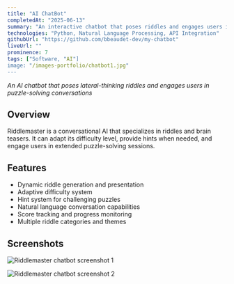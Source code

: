 ```yaml
---
title: "AI ChatBot"
completedAt: "2025-06-13"
summary: "An interactive chatbot that poses riddles and engages users in puzzle-solving conversations"
technologies: "Python, Natural Language Processing, API Integration"
githubUrl: "https://github.com/bbeaudet-dev/my-chatbot"
liveUrl: ""
prominence: 7
tags: ["Software, "AI"]
image: "/images-portfolio/chatbot1.jpg"
---
```


_An AI chatbot that poses lateral-thinking riddles and engages users in puzzle-solving conversations_

## Overview

Riddlemaster is a conversational AI that specializes in riddles and brain teasers. It can adapt its difficulty level, provide hints when needed, and engage users in extended puzzle-solving sessions.

## Features

- Dynamic riddle generation and presentation
- Adaptive difficulty system
- Hint system for challenging puzzles
- Natural language conversation capabilities
- Score tracking and progress monitoring
- Multiple riddle categories and themes

## Screenshots

<Image
  src="/images-portfolio/chatbot1.jpg"
  alt="Riddlemaster chatbot screenshot 1"
  width={800}
  height={600}
  className="rounded-lg my-4"
/>

<Image
  src="/images-portfolio/chatbot2.jpg"
  alt="Riddlemaster chatbot screenshot 2"
  width={800}
  height={600}
  className="rounded-lg my-4"
/>
